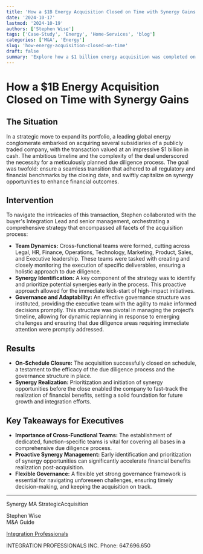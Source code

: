 ```yaml
---
title: 'How a $1B Energy Acquisition Closed on Time with Synergy Gains'
date: '2024-10-17'
lastmod: '2024-10-19'
authors: ['Stephen Wise']
tags: ['Case-Study', 'Energy', 'Home-Services', 'blog']
categories: ['M&A', 'Energy']
slug: 'how-energy-acquisition-closed-on-time'
draft: false
summary: 'Explore how a $1 billion energy acquisition was completed on time, leveraging proactive synergy management and cross-functional teamwork. Find out the key strategies.'
---
```


# How a $1B Energy Acquisition Closed on Time with Synergy Gains

## The Situation

In a strategic move to expand its portfolio, a leading global energy conglomerate embarked on acquiring several subsidiaries of a publicly traded company, with the transaction valued at an impressive $1 billion in cash. The ambitious timeline and the complexity of the deal underscored the necessity for a meticulously planned due diligence process. The goal was twofold: ensure a seamless transition that adhered to all regulatory and financial benchmarks by the closing date, and swiftly capitalize on synergy opportunities to enhance financial outcomes.

## Intervention

To navigate the intricacies of this transaction, Stephen collaborated with the buyer's Integration Lead and senior management, orchestrating a comprehensive strategy that encompassed all facets of the acquisition process:

- **Team Dynamics:** Cross-functional teams were formed, cutting across Legal, HR, Finance, Operations, Technology, Marketing, Product, Sales, and Executive leadership. These teams were tasked with creating and closely monitoring the execution of specific deliverables, ensuring a holistic approach to due diligence.
- **Synergy Identification:** A key component of the strategy was to identify and prioritize potential synergies early in the process. This proactive approach allowed for the immediate kick-start of high-impact initiatives.
- **Governance and Adaptability:** An effective governance structure was instituted, providing the executive team with the agility to make informed decisions promptly. This structure was pivotal in managing the project’s timeline, allowing for dynamic replanning in response to emerging challenges and ensuring that due diligence areas requiring immediate attention were promptly addressed.

## Results

- **On-Schedule Closure:** The acquisition successfully closed on schedule, a testament to the efficacy of the due diligence process and the governance structure in place.
- **Synergy Realization:** Prioritization and initiation of synergy opportunities before the close enabled the company to fast-track the realization of financial benefits, setting a solid foundation for future growth and integration efforts.

## Key Takeaways for Executives

- **Importance of Cross-Functional Teams:** The establishment of dedicated, function-specific teams is vital for covering all bases in a comprehensive due diligence process.
- **Proactive Synergy Management:** Early identification and prioritization of synergy opportunities can significantly accelerate financial benefits realization post-acquisition.
- **Flexible Governance:** A flexible yet strong governance framework is essential for navigating unforeseen challenges, ensuring timely decision-making, and keeping the acquisition on track.

---

Synergy MA StrategicAcquisition

Stephen Wise  
M&A Guide

[Integration Professionals](www.IntegrationProfessionals.com)

INTEGRATION PROFESSIONALS INC. Phone: 647.696.650
